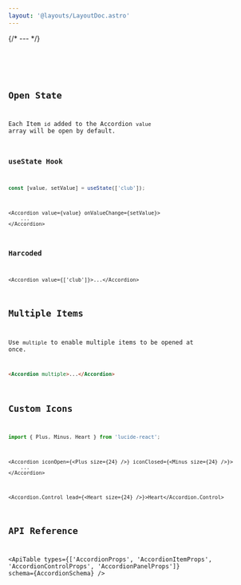 ```yaml
---
layout: '@layouts/LayoutDoc.astro'
---
```





{/* --- */}

<Preview client:load>
	<Fragment slot="preview">
		<Example client:load />
	</Fragment>
	<Fragment slot="code">
		<Code code={ExampleRaw} lang="tsx" />
	</Fragment>
</Preview>

## Open State

Each Item `id` added to the Accordion `value` array will be open by default.

### useState Hook

```ts
const [value, setValue] = useState(['club']);
```

```tsx
<Accordion value={value} onValueChange={setValue}>
	...
</Accordion>
```

### Harcoded

```tsx
<Accordion value={['club']}>...</Accordion>
```

## Multiple Items

Use `multiple` to enable multiple items to be opened at once.

```html
<Accordion multiple>...</Accordion>
```

## Custom Icons

```ts
import { Plus, Minus, Heart } from 'lucide-react';
```

```tsx
<Accordion iconOpen={<Plus size={24} />} iconClosed={<Minus size={24} />}>
	...
</Accordion>
```

```tsx
<Accordion.Control lead={<Heart size={24} />}>Heart</Accordion.Control>
```

## API Reference

<ApiTable types={['AccordionProps', 'AccordionItemProps', 'AccordionControlProps', 'AccordionPanelProps']} schema={AccordionSchema} />
